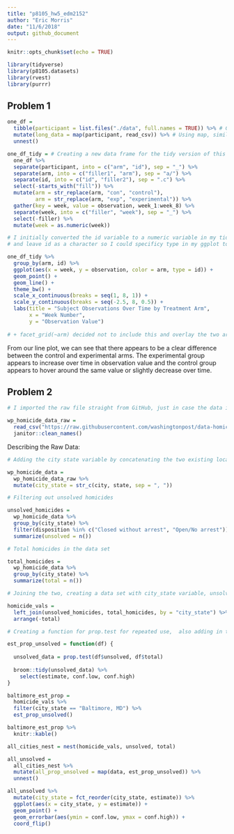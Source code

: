 ```yaml
---
title: "p8105_hw5_edm2152"
author: "Eric Morris"
date: "11/6/2018"
output: github_document
---
```


```r
knitr::opts_chunk$set(echo = TRUE)

library(tidyverse)
library(p8105.datasets)
library(rvest)
library(purrr)
```

## Problem 1 

```r

one_df = 
  tibble(participant = list.files("./data", full.names = TRUE)) %>% # Getting all file names using list.files
  mutate(long_data = map(participant, read_csv)) %>% # Using map, similar to Napoleon Dynamite Example to read in the data for each subject
  unnest()

one_df_tidy = # Creating a new data frame for the tidy version of this dataset and tidying 
  one_df %>% 
  separate(participant, into = c("arm", "id"), sep = "_") %>% 
  separate(arm, into = c("filler1", "arm"), sep = "a/") %>% 
  separate(id, into = c("id", "filler2"), sep = ".c") %>% 
  select(-starts_with("fill")) %>% 
  mutate(arm = str_replace(arm, "con", "control"),
         arm = str_replace(arm, "exp", "experimental")) %>%
  gather(key = week, value = observation, week_1:week_8) %>% 
  separate(week, into = c("filler", "week"), sep = "_") %>% 
  select(-filler) %>% 
  mutate(week = as.numeric(week))
```


```r

# I initially converted the id variable to a numeric variable in my tidying above. However, that wasn't working in my plot, so needed to remove that 
# and leave id as a character so I could specificy type in my ggplot to get a line for each participant 

one_df_tidy %>% 
  group_by(arm, id) %>% 
  ggplot(aes(x = week, y = observation, color = arm, type = id)) + 
  geom_point() +
  geom_line() + 
  theme_bw() +
  scale_x_continuous(breaks = seq(1, 8, 1)) + 
  scale_y_continuous(breaks = seq(-2.5, 8, 0.5)) + 
  labs(title = "Subject Observations Over Time by Treatment Arm", 
       x = "Week Number",
       y = "Observation Value") 
 
# + facet_grid(~arm) decided not to include this and overlay the two arms in one plot 

```

From our line plot, we can see that there appears to be a clear difference between the control and experimental arms. The experimental group appears to increase over time in observation value and the control group appears to hover around the same value or slightly decrease over time. 

## Problem 2 

```r

# I imported the raw file straight from GitHub, just in case the data is updated in the future then those updates will be incoporated in my code

wp_homicide_data_raw = 
  read_csv("https://raw.githubusercontent.com/washingtonpost/data-homicides/master/homicide-data.csv") %>% 
  janitor::clean_names()

```

Describing the Raw Data: 

```r

# Adding the city state variable by concatenating the two existing location variables 

wp_homicide_data = 
  wp_homicide_data_raw %>% 
  mutate(city_state = str_c(city, state, sep = ", ")) 

# Filtering out unsolved homicides 

unsolved_homicides = 
  wp_homicide_data %>% 
  group_by(city_state) %>% 
  filter(disposition %in% c("Closed without arrest", "Open/No arrest")) %>%
  summarize(unsolved = n())

# Total homicides in the data set

total_homicides = 
  wp_homicide_data %>% 
  group_by(city_state) %>% 
  summarize(total = n())

# Joining the two, creating a data set with city_state variable, unsolved homicides and total homicides 

homicide_vals = 
  left_join(unsolved_homicides, total_homicides, by = "city_state") %>% 
  arrange(-total)

```




```r

# Creating a function for prop.test for repeated use,  also adding in the eventual broom::tidy 

est_prop_unsolved = function(df) {
  
  unsolved_data = prop.test(df$unsolved, df$total)
  
  broom::tidy(unsolved_data) %>% 
    select(estimate, conf.low, conf.high)
}

baltimore_est_prop = 
  homicide_vals %>% 
  filter(city_state == "Baltimore, MD") %>% 
  est_prop_unsolved()

baltimore_est_prop %>% 
  knitr::kable()

```

```r
all_cities_nest = nest(homicide_vals, unsolved, total)

all_unsolved = 
  all_cities_nest %>% 
  mutate(all_prop_unsolved = map(data, est_prop_unsolved)) %>% 
  unnest()
```

```r

all_unsolved %>% 
  mutate(city_state = fct_reorder(city_state, estimate)) %>% 
  ggplot(aes(x = city_state, y = estimate)) + 
  geom_point() + 
  geom_errorbar(aes(ymin = conf.low, ymax = conf.high)) + 
  coord_flip()

```


